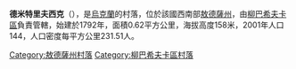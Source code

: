{{unreferenced|time=2018-07-13T02:29:57+00:00}}
{{coord|47|39|48|N|30|23|49|E|scale:30000|display=title}}

'''德米特里夫西克'''（{{lang-uk|Дмитрівське}}），是[[烏克蘭|烏克蘭]]的村落，位於該國西南部[[敖德薩州|敖德薩州]]，由[[柳巴希夫卡區|柳巴希夫卡區]]負責管轄，始建於1792年，面積0.62平方公里，海拔高度158米，2001年人口144，人口密度每平方公里231.51人。

{{DEFAULTSORT:Дмитрівське}}
[[Category:敖德薩州村落|Category:敖德薩州村落]]
[[Category:柳巴希夫卡區村落|Category:柳巴希夫卡區村落]]


{{Odessa-geo-stub}}